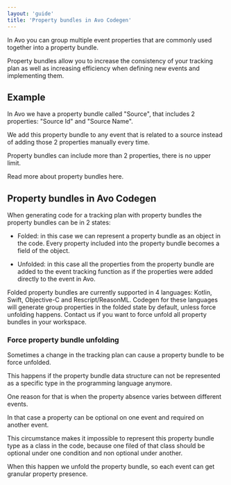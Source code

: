 ```yaml
---
layout: 'guide'
title: 'Property bundles in Avo Codegen'
---
```



In Avo you can group multiple event properties that are commonly used together into a property bundle.

Property bundles allow you to increase the consistency of your tracking plan as well as increasing efficiency when defining new events and implementing them.

## Example

In Avo we have a property bundle called "Source", that includes 2 properties: "Source Id" and "Source Name".

We add this property bundle to any event that is related to a source instead of adding those 2 properties manually every time.

Property bundles can include more than 2 properties, there is no upper limit.

Read more about property bundles <Link passHref href="/workspace/tracking-plan/properties#a-nameproperty-groupsa-event-property-groups"><a>here</a></Link>.

## Property bundles in Avo Codegen

When generating code for a tracking plan with property bundles the property bundles can be in 2 states:

- Folded: in this case we can represent a property bundle as an object in the code. Every property included into the property bundle becomes a field of the object.

- Unfolded: in this case all the properties from the property bundle are added to the event tracking function as if the properties were added directly to the event in Avo.

Folded property bundles are currently supported in 4 languages: Kotlin, Swift, Objective-C and Rescript/ReasonML. Codegen for these languages will generate group properties in the folded state by default, unless force unfolding happens. <Link passHref href="/help/troubleshooting"><a>Contact us</a></Link> if you want to force unfold all property bundles in your workspace. 

### Force property bundle unfolding

Sometimes a change in the tracking plan can cause a property bundle to be force unfolded.

This happens if the property bundle data structure can not be represented as a specific type in the programming language anymore.

One reason for that is when the property absence varies between different events.

In that case a property can be optional on one event and required on another event. 

This circumstance makes it impossible to represent this property bundle type as a class in the code, because one filed of that class should be optional under one condition and non optional under another.

When this happen we unfold the property bundle, so each event can get granular property presence.